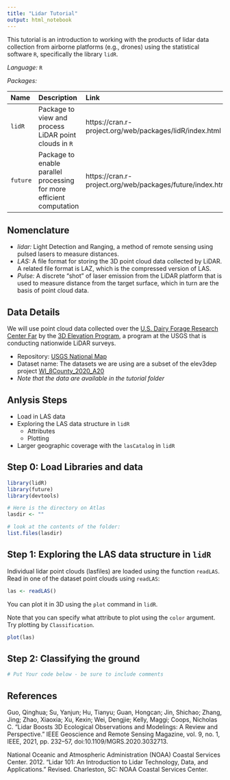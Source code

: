 ```yaml
---
title: "Lidar Tutorial"
output: html_notebook
---
```


This tutorial is an introduction to working with the products of lidar data collection from airborne platforms (e.g., drones) using the statistical software `R`, specifically the library `lidR`.

*Language:* `R`

*Packages:*

| Name | Description | Link |
|:--|:--|:--|
| `lidR` | Package to view and process LiDAR point clouds in `R` | https://cran.r-project.org/web/packages/lidR/index.html |
| `future` | Package to enable parallel processing for more efficient computation | https://cran.r-project.org/web/packages/future/index.html |

## Nomenclature

* *lidar:* Light Detection and Ranging, a method of remote sensing using pulsed lasers to measure distances.
* *LAS:* A file format for storing the 3D point cloud data collected by LiDAR. A related file format is LAZ, which is the compressed version of LAS.
* *Pulse:* A discrete "shot" of laser emission from the LiDAR platform that is used to measure distance from the target surface, which in turn are the basis of point cloud data. 

## Data Details

We will use point cloud data collected over the [U.S. Dairy Forage Research Center Far](https://www.ars.usda.gov/ARSUserFiles/50901500/About%20Us%20and%20Contact%20Information/pdfs/farm%20at%20PdS.pdf) by the [3D Elevation Program](https://www.usgs.gov/3d-elevation-program), a program at the USGS that is conducting nationwide LiDAR surveys.

* Repository: [USGS National Map](https://apps.nationalmap.gov/lidar-explorer/#/)
* Dataset name: The datasets we are using are a subset of the elev3dep project  [WI_8County_2020_A20](https://rockyweb.usgs.gov/vdelivery/Datasets/Staged/Elevation/LPC/Projects/WI_8County_2020_A20/WI_8County_Sauk_2020/browse/)
 * *Note that the data are available in the tutorial folder*

## Anlysis Steps

* Load in LAS data
* Exploring the LAS data structure in `lidR`
  * Attributes
  * Plotting
* Larger geographic coverage with the `lasCatalog` in `lidR`

## Step 0: Load Libraries and data

```r
library(lidR)
library(future)
library(devtools)

# Here is the directory on Atlas
lasdir <- ""

# look at the contents of the folder:
list.files(lasdir)

```

## Step 1: Exploring the LAS data structure in `lidR`

Individual lidar point clouds (lasfiles) are loaded using the function `readLAS`. Read in one of the dataset point clouds using `readLAS`:

```r

las <- readLAS()

```

You can plot it in 3D using the `plot` command in `lidR`.

Note that you can specify what attribute to plot using the `color` argument. Try plotting by `Classification`.

```r

plot(las)

```

## Step 2: Classifying the ground

```r
# Put Your code below - be sure to include comments
```

## References

Guo, Qinghua; Su, Yanjun; Hu, Tianyu; Guan, Hongcan; Jin, Shichao; Zhang, Jing; Zhao, Xiaoxia; Xu, Kexin; Wei, Dengjie; Kelly, Maggi; Coops, Nicholas C. “Lidar Boosts 3D Ecological Observations and Modelings: A Review and Perspective.” IEEE Geoscience and Remote Sensing Magazine, vol. 9, no. 1, IEEE, 2021, pp. 232–57, doi:10.1109/MGRS.2020.3032713.

National Oceanic and Atmospheric Administration (NOAA) Coastal Services Center. 2012. “Lidar 101: An Introduction to Lidar Technology, Data, and Applications.” Revised. Charleston, SC: NOAA Coastal Services Center.




